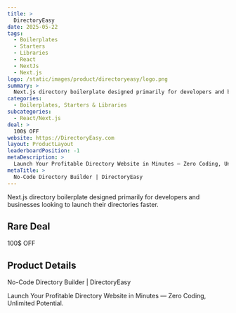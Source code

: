 ```yaml
---
title: >
  DirectoryEasy
date: 2025-05-22
tags:
  - Boilerplates
  - Starters
  - Libraries
  - React
  - NextJs
  - Next.js
logo: /static/images/product/directoryeasy/logo.png
summary: >
  Next.js directory boilerplate designed primarily for developers and businesses looking to launch their directories faster.
categories:
  - Boilerplates, Starters & Libraries
subcategories:
  - React/Next.js
deal: >
  100$ OFF
website: https://DirectoryEasy.com
layout: ProductLayout
leaderboardPosition: -1
metaDescription: >
  Launch Your Profitable Directory Website in Minutes — Zero Coding, Unlimited Potential.
metaTitle: >
  No-Code Directory Builder | DirectoryEasy
---
```

Next.js directory boilerplate designed primarily for developers and businesses looking to launch their directories faster.

## Rare Deal

100$ OFF

## Product Details

No-Code Directory Builder | DirectoryEasy

Launch Your Profitable Directory Website in Minutes — Zero Coding, Unlimited Potential.
